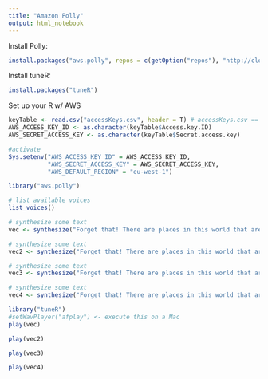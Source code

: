 ```yaml
---
title: "Amazon Polly"
output: html_notebook
---
```


Install Polly: 
```r
install.packages("aws.polly", repos = c(getOption("repos"), "http://cloudyr.github.io/drat"))
```

Install tuneR:
```r
install.packages("tuneR") 
```

Set up your R w/ AWS
```r
keyTable <- read.csv("accessKeys.csv", header = T) # accessKeys.csv == the CSV downloaded from AWS containing your Acces & Secret keys
AWS_ACCESS_KEY_ID <- as.character(keyTable$Access.key.ID)
AWS_SECRET_ACCESS_KEY <- as.character(keyTable$Secret.access.key)

#activate
Sys.setenv("AWS_ACCESS_KEY_ID" = AWS_ACCESS_KEY_ID,
           "AWS_SECRET_ACCESS_KEY" = AWS_SECRET_ACCESS_KEY,
           "AWS_DEFAULT_REGION" = "eu-west-1") 
```

```r
library("aws.polly")

# list available voices
list_voices()
```

```r
# synthesize some text
vec <- synthesize("Forget that! There are places in this world that aren't made out of stone. That there's something inside -that they can't get to, that they can't touch! That's yours.", voice = "Joey")
```

```r
# synthesize some text
vec2 <- synthesize("Forget that! There are places in this world that aren't made out of stone. That there's something inside -that they can't get to, that they can't touch! That's yours.", voice = "Ivy")
```

```r
# synthesize some text
vec3 <- synthesize("Forget that! There are places in this world that aren't made out of stone. That there's something inside -that they can't get to, that they can't touch! That's yours.", voice = "Matthew")
```

```r
# synthesize some text
vec4 <- synthesize("Forget that! There are places in this world that aren't made out of stone. That there's something inside -that they can't get to, that they can't touch! That's yours.", voice = "Salli")
```

```r
library("tuneR")
#setWavPlayer("afplay") <- execute this on a Mac
play(vec)
```

```r
play(vec2)
```

```r
play(vec3)
```

```r
play(vec4)
```




